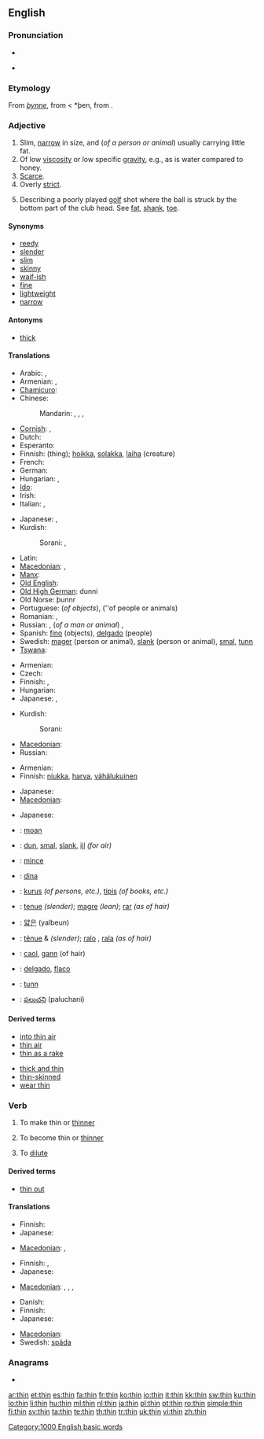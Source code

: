 ==English==

===Pronunciation===
* {{IPA|/'θɪn/}}
* {{audio|en-us-thin.ogg|Audio (US)}}
*: {{rhymes|ɪn}}

===Etymology===
From {{etyl|ang}} ''[[þynne]]'', from {{proto|Germanic|þunnu}} < *þen, from {{proto|Indo-European|ten-|to stretch}}.

===Adjective===
{{en-adj|thinner|thinnest}}

# Slim, [[narrow]] in size, and (''of a person or animal'') usually carrying little fat.
# Of low [[viscosity]] or low specific [[gravity]], e.g., as is water compared to honey.
# [[scarce|Scarce]].
# Overly [[strict]].
# {{sports}} Describing a poorly played [[golf]] shot where the ball is struck by the bottom part of the club head. See [[fat]], [[shank]], [[toe]].

====Synonyms====
{{ws_refer|thin|skinny}}
* [[reedy]]
* [[slender]]
* [[slim]]
* [[skinny]]
* [[waif-ish]]
* [[fine]]
* [[lightweight]]
* [[narrow]]

====Antonyms====
* [[thick]]

====Translations====
{{trans-top|slim, narrow in size}}
* Arabic: {{t|ar|رفيع|tr=raqii`}},  {{t|ar|رقيق|tr=raqiiq}}
* Armenian: {{t-|hy|բարակ|tr=barak}}, {{t-|hy|նիհար|tr=nihar}}
* [[Chamicuro]]: {{tø|ccc|na'sekolojka}}
* Chinese:
*: Mandarin: {{t-|cmn|薄|tr=báo|sc=Hani}},  {{t-|cmn|細|sc=Hani}},  {{t-|cmn|细|tr=xì|sc=Hani}},  {{qualifier|skinny}} {{t-|cmn|瘦|tr=shòu|sc=Hani}}
* [[Cornish]]: {{t|kw|moen|xs=Cornish}}, {{t|kw|tanow|xs=Cornish}}
* Dutch: {{t+|nl|dun}}
* Esperanto: {{t-|eo|maldika|xs=Esperanto}}
* Finnish: {{t+|fi|ohut}} (thing); [[hoikka]], [[solakka]], [[laiha]] (creature)
* French: {{t+|fr|maigre}}
* German: {{t+|de|dünn}}
* Hungarian: {{t+|hu|vékony}}, {{t+|hu|sovány}}
* [[Ido]]: {{t+|io|magra|xs=Ido}}
* Irish: {{t-|ga|caol|xs=Irish}}
* Italian: {{t+|it|sottile}}, {{t+|it|magro}}
{{trans-mid}}
* Japanese: {{context|of flat objects}} {{t+|ja|薄い|tr=usui}}, {{context|of cylindrical objects, people}} {{t+|ja|細い|tr=hosoi}}
* Kurdish:
*: Sorani: {{t-|ku|باریک|tr=bAreek|sc=ku-Arab}}, {{t|ku|ته‌نک|tr=tanik|sc=ku-Arab}}
* Latin: {{t|la|subtilis|alt=subtīlis}}
* [[Macedonian]]: {{t-|mk|тенок|m|tr=ténok}},  {{t-|mk|слаб|m|tr=slab}}
* [[Manx]]: {{t|gv|thanney|xs=Manx}}
* [[Old English]]: {{t-|ang|þynne|xs=Old English}}
* [[Old High German]]: dunni
* Old Norse: þunnr
* Portuguese: {{t+|pt|fino}} (''of objects''), {{t+|pt|magro}} (''of people or animals)
* Romanian: {{t|ro|subţire}},  {{t|ro|slab}}
* Russian: {{t+|ru|тонкий|tr=tónkij}}, (''of a man or animal'') {{t+|ru|худой|tr=xudój}}, {{t|ru|тощий|tr=tóščij}}
* Spanish: [[fino]] (objects), [[delgado]] (people)
* Swedish: [[mager]] (person or animal), [[slank]] (person or animal), [[smal]], [[tunn]]
* [[Tswana]]: {{t-|tn|-sesane|xs=Tswana}}
{{trans-bottom}}

{{trans-top|of low viscosity or low specific gravity}}
* Armenian: {{t|hy|ջրիկ|tr=ǰrik}}
* Czech: {{t-|cs|řídký|m}}
* Finnish: {{t+|fi|ohut}}, {{t+|fi|laiha}}
* Hungarian: {{t+|hu|híg}}
* Japanese: {{t+|ja|薄い|tr=usui}}, {{t|ja|稀な|tr=mare na}}
{{trans-mid}}
* Kurdish:
*: Sorani: {{t-|ku|شل|tr=shil|sc=ku-Arab}}
* [[Macedonian]]: {{t|mk|редок|m|tr=rédok}}
* Russian: {{t+|ru|жидкий|tr=žídkij}}
{{trans-bottom}}

{{trans-top|scarce}}
* Armenian: {{t-|hy|նոսր|tr=nosr}}
* Finnish: [[niukka]], [[harva]], [[vähälukuinen]]
{{trans-mid}}
* Japanese: {{t+|ja|薄い|tr=usui}}
* [[Macedonian]]: {{t|mk|редок|m|tr=rédok}}
{{trans-bottom}}

{{trans-top|overly strict}}
{{trans-mid}}
{{trans-bottom}}

{{trans-top|golf: of a poorly played golf shot}}
* Japanese: {{t|ja|シャンクした|tr=shanku shita}}
{{trans-mid}}
{{trans-bottom}}

{{checktrans-top}}
* {{ttbc|Breton}}: [[moan#Breton|moan]]
* {{ttbc|Dutch}}: [[dun]], [[smal]], [[slank]], [[ijl]] ''(for air)''
* {{ttbc|French}}: [[mince]]
* {{ttbc|Ido}}: [[dina]]
* {{ttbc|Indonesian}}: [[kurus]] ''(of persons, etc.)'', [[tipis]] ''(of books, etc.)''
* {{ttbc|Interlingua}}: [[tenue]] ''(slender)''; [[magre]] ''(lean)''; [[rar]] ''(as of hair)''
{{checktrans-mid}}
* {{ttbc|Korean}}: [[얇은]] (yalbeun)
* {{ttbc|Portuguese}}: [[tênue]] {{m}} & {{f}} ''(slender)''; [[ralo]] {{m}}, [[rala]] {{f}} ''(as of hair)''
* {{ttbc|Scottish Gaelic}}: [[caol]], [[gann]] (of hair)
* {{ttbc|Spanish}}: [[delgado]], [[flaco]]
* {{ttbc|Swedish}}: [[tunn]]
* {{ttbc|Telugu}}: [[పలుచని]] (paluchani)
{{checktrans-bottom}}

====Derived terms====
{{rel-top|terms derived from thin (adjective)}}
* [[into thin air]]
* [[thin air]]
* [[thin as a rake]]
{{rel-mid}}
* [[thick and thin]]
* [[thin-skinned]]
* [[wear thin]]
{{rel-bottom}}

===Verb===
{{en-verb|thins|thinning|thinned}}

# {{transitive}} To make thin or [[thinner]]
# {{intransitive}} To become thin or [[thinner]]
# To [[dilute]]

====Derived terms====
* [[thin out]]

====Translations====
{{trans-top|to make thinner}}
* Finnish: {{t-|fi|ohentaa}}
* Japanese: {{t-|ja|削る|tr=kezuru}}
{{trans-mid}}
* [[Macedonian]]: {{t|mk|истенчува|tr=isténčuva}},  {{t|mk|тенчи|tr=ténči}}
{{trans-bottom}}

{{trans-top|to become thinner}}
* Finnish: {{t-|fi|oheta}}, {{t-|fi|ohentua}}
* Japanese: {{context|of persons, animal, etc.}} {{t|ja|痩せる|tr=yaseru}}
{{trans-mid}}
* [[Macedonian]]: {{t|mk|ослабува|tr=oslábuva}},  {{t|mk|слабее|tr=slábee}},  {{t|mk|се истенчува|tr=se isténčuva}},  {{t|mk|се тенчи|tr=se ténči}}
{{trans-bottom}}

{{trans-top|to dilute}}
* Danish: {{t-|da|fortynde}}
* Finnish: {{t-|fi|laimentaa}}
* Japanese: {{t|ja|薄める|tr=usumeru}}
{{trans-mid}}
* [[Macedonian]]: {{t|mk|разредува|tr=razréduva}}
* Swedish: [[späda]]
{{trans-bottom}}

===Anagrams===
* {{alphagram|[[hint#English|hint]]}}

[[Category:1000 English basic words]]

[[ar:thin]]
[[et:thin]]
[[es:thin]]
[[fa:thin]]
[[fr:thin]]
[[ko:thin]]
[[io:thin]]
[[it:thin]]
[[kk:thin]]
[[sw:thin]]
[[ku:thin]]
[[lo:thin]]
[[li:thin]]
[[hu:thin]]
[[ml:thin]]
[[nl:thin]]
[[ja:thin]]
[[pl:thin]]
[[pt:thin]]
[[ro:thin]]
[[simple:thin]]
[[fi:thin]]
[[sv:thin]]
[[ta:thin]]
[[te:thin]]
[[th:thin]]
[[tr:thin]]
[[uk:thin]]
[[vi:thin]]
[[zh:thin]]